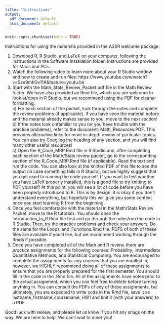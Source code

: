 ```yaml
---
title: "Instructions"
output:
  pdf_document: default
  html_document: default
---
```


```r
knitr::opts_chunk$set(echo = TRUE)
```
  
Instructions for using the materials provided in the A3SR welcome package:  

  1. Download R, R Studio, and LaTeX on your computer, following the instructions in the Software Installation folder. Instructions are provided for Macs and PCs.
  2. Watch the following video to learn more about your R Studio window and how to create and run files: https://www.youtube.com/watch?v=Sze9mhGv11A&feature=youtu.be 
  3. Start with the Math_Stats_Review_Packet.pdf file in the Math Review folder. We have also provided an Rmd file, which you are welcome to look at/open in R Studio, but we recommend using the PDF for cleaner formatting.  
    a) For each section of the packet, look through the notes and complete the review problems (if applicable). If you have seen the material before and the material already makes sense to you, move to the next section! 
    b) If the notes look unfamiliar to you (or you have trouble with the practice problems), refer to the document: Math_Resources.PDF. This provides alternative links for more in-depth review of particular topics. You can also try Googling the heading of any section, and you will find many other useful resources!  
    c) Open the R_Code_MRP.Rmd file in R Studio and, after completing each section of the Math/Stats review packet, go to the corresponding section of the R_Code_MRP.Rmd file (if applicable). Read the text and run the code. You can also look at the knitted PDF of this file to see the output (in case something fails in R Studio), but we highly suggest that you get used to running the code yourself. If you want to test whether you have LaTeX properly installed, this is a good file to try knitting to PDF yourself! At this point, you will see a lot of code before you have been properly introduced to R. This is by design: it is okay if you don't understand everything, but hopefully this will give you some context once you start learning R from the beginning.  
  4. Once you feel comfortable with the material in the Math/Stats Review Packet, move to the R tutorials. You should open the Introduction_to_R.Rmd file first and go through the notes/run the code in R Studio. Then, try the practice problems and check your answers. Do the same for the Loops_and_Functions.Rmd file. PDFS of both of these files are available if you'd like, but we recommend working through the Rmds if possible. 
  5. Once you have completed all of the Math and R review, there are *practice* assignments for the following courses: Probability, Intermediate Quantitative Methods, and Statistical Computing. You are encouraged to complete the assignments for any courses that you are enrolled in; however, we HIGHLY recommend doing all of these assignments to ensure that you are properly prepared for the first semester. You should fill in the code in the .Rmd file. All of the assignments have notes prior to the actual assignment, which you can feel free to delete before turning anything in. You can consult the PDFs of any of these assignments, but ultimately, you are expected to write code in the Rmd file, save it as lastname_firstname_coursename_HW1 and knit it (with your answers) to a PDF.
  
Good luck with review, and please let us know if you hit any snags on the way. We are here to help. We can't wait to meet you!  